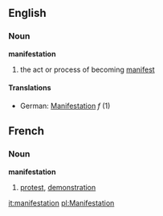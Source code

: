 ==English==
===Noun===
'''manifestation'''
# the act or process of becoming [[manifest]]
====Translations====
*German: [[Manifestation]] ''f'' (1)

==French==
===Noun===
'''manifestation'''
# [[protest]], [[demonstration]]

[[it:manifestation]]
[[pl:Manifestation]]
